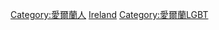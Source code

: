 {{Commonscat|LGBT people from Ireland}}

[[Category:愛爾蘭人|Category:愛爾蘭人]]
[[Category:欧洲各国LGBT人物|Ireland]]
[[Category:愛爾蘭LGBT|Category:愛爾蘭LGBT]]
